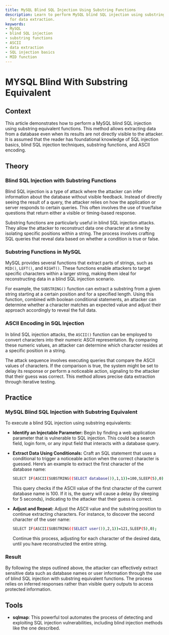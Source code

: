 ```yaml
---
title: MySQL Blind SQL Injection Using Substring Functions
description: Learn to perform MySQL blind SQL injection using substring functions
  for data extraction.
keywords:
- MySQL
- blind SQL injection
- substring functions
- ASCII
- data extraction
- SQL injection basics
- MID function
---
```


# MYSQL Blind With Substring Equivalent

## Context

This article demonstrates how to perform a MySQL blind SQL injection using substring equivalent functions. This method allows extracting data from a database even when its results are not directly visible to the attacker. It is assumed that the reader has foundational knowledge of SQL injection basics, blind SQL injection techniques, substring functions, and ASCII encoding.

## Theory

### Blind SQL Injection with Substring Functions

Blind SQL injection is a type of attack where the attacker can infer information about the database without visible feedback. Instead of directly seeing the result of a query, the attacker relies on how the application or server responds to certain queries. This often involves the use of true/false questions that return either a visible or timing-based response.

Substring functions are particularly useful in blind SQL injection attacks. They allow the attacker to reconstruct data one character at a time by isolating specific positions within a string. The process involves crafting SQL queries that reveal data based on whether a condition is true or false.

### Substring Functions in MySQL

MySQL provides several functions that extract parts of strings, such as `MID()`, `LEFT()`, and `RIGHT()`. These functions enable attackers to target specific characters within a larger string, making them ideal for reconstructing data in a blind SQL injection scenario.

For example, the `SUBSTRING()` function can extract a substring from a given string starting at a certain position and for a specified length. Using this function, combined with boolean conditional statements, an attacker can determine whether a character matches an expected value and adjust their approach accordingly to reveal the full data.

### ASCII Encoding in SQL Injection

In blind SQL injection attacks, the `ASCII()` function can be employed to convert characters into their numeric ASCII representation. By comparing these numeric values, an attacker can determine which character resides at a specific position in a string.

The attack sequence involves executing queries that compare the ASCII values of characters. If the comparison is true, the system might be set to delay its response or perform a noticeable action, signaling to the attacker that their guess was correct. This method allows precise data extraction through iterative testing.

## Practice

### MySQL Blind SQL Injection with Substring Equivalent

To execute a blind SQL injection using substring equivalents:

- **Identify an Injectable Parameter:**
  Begin by finding a web application parameter that is vulnerable to SQL injection. This could be a search field, login form, or any input field that interacts with a database query.

- **Extract Data Using Conditionals:**
  Craft an SQL statement that uses a conditional to trigger a noticeable action when the correct character is guessed. Here’s an example to extract the first character of the database name:

  ```bash
  SELECT IF(ASCII(SUBSTRING((SELECT database()),1,1))=100,SLEEP(5),0);
  ```

  This query checks if the ASCII value of the first character of the current database name is 100. If it is, the query will cause a delay (by sleeping for 5 seconds), indicating to the attacker that their guess is correct.

- **Adjust and Repeat:**
  Adjust the ASCII value and the substring position to continue extracting characters. For instance, to discover the second character of the user name:

  ```bash
  SELECT IF(ASCII(SUBSTRING((SELECT user()),2,1))=121,SLEEP(5),0);
  ```

  Continue this process, adjusting for each character of the desired data, until you have reconstructed the entire string.

### Result

By following the steps outlined above, the attacker can effectively extract sensitive data such as database names or user information through the use of blind SQL injection with substring equivalent functions. The process relies on inferred responses rather than visible query outputs to access protected information.

## Tools

- **sqlmap**: This powerful tool automates the process of detecting and exploiting SQL injection vulnerabilities, including blind injection methods like the one described.